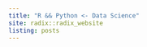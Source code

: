 ---
title: "R && Python <- Data Science"
site: radix::radix_website
listing: posts
---
<script>
  (function() {
    var cx = '008163512119290710096:r3vhszxcrve';
    var gcse = document.createElement('script');
    gcse.type = 'text/javascript';
    gcse.async = true;
    gcse.src = 'https://cse.google.com/cse.js?cx=' + cx;
    var s = document.getElementsByTagName('script')[0];
    s.parentNode.insertBefore(gcse, s);
  })();
</script>
<gcse:search></gcse:search>